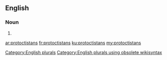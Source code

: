 ==English==

===Noun===
{{head|en}}

# {{plural of|protoctistan}}

[[Category:English plurals]][[Category:English plurals using obsolete wikisyntax]]

[[ar:protoctistans]]
[[fr:protoctistans]]
[[ku:protoctistans]]
[[my:protoctistans]]